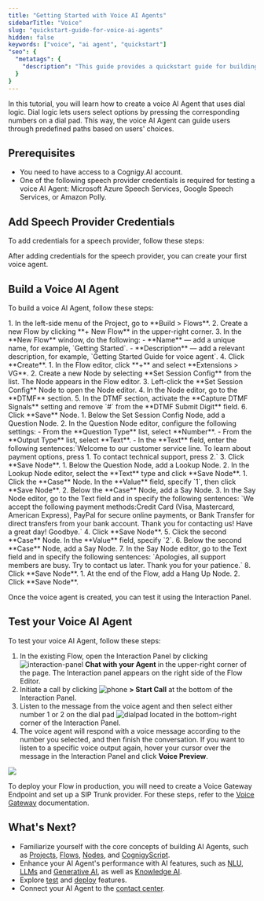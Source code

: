 ```yaml
---
title: "Getting Started with Voice AI Agents"
sidebarTitle: "Voice"
slug: "quickstart-guide-for-voice-ai-agents"
hidden: false
keywords: ["voice", "ai agent", "quickstart"]
"seo": {
  "metatags": {
    "description": "This guide provides a quickstart guide for building a voice AI Agent using Cognigy.AI."
  }
}
---
```


In this tutorial, you will learn how to create a voice AI Agent that uses dial logic. Dial logic lets users select options by pressing the corresponding numbers on a dial pad. This way, the voice AI Agent can guide users through predefined paths based on users' choices.

## Prerequisites

- You need to have access to a Cognigy.AI account.
- One of the following speech provider credentials is required for testing a voice AI Agent: Microsoft Azure Speech Services, Google Speech Services, or Amazon Polly.

## Add Speech Provider Credentials

To add credentials for a speech provider, follow these steps:

<AiVoiceProviders/>

After adding credentials for the speech provider, you can create your first voice agent.

## Build a Voice AI Agent

To build a voice AI Agent, follow these steps:

<Steps>
  <Step title="Create a Flow">
    1. In the left-side menu of the Project, go to **Build > Flows**.
    2. Create a new Flow by clicking **+ New Flow** in the upper-right corner.
    3. In the **New Flow** window, do the following:
        - **Name** — add a unique name, for example, `Getting Started`.
        - **Description** — add a relevant description, for example, `Getting Started Guide for voice agent`.
    4. Click **Create**.
  </Step>
  <Step title="Add a Set Session Config Node">
    1. In the Flow editor, click **+** and select **Extensions > VG**.
    2. Create a new Node by selecting **Set Session Config** from the list. The Node appears in the Flow editor.
    3. Left-click the **Set Session Config** Node to open the Node editor.
    4. In the Node editor, go to the **DTMF** section.
    5. In the DTMF section, activate the **Capture DTMF Signals** setting and remove `#` from the **DTMF Submit Digit** field.
    6. Click **Save** Node.
  </Step>
  <Step title="Add a Question Node">
    1. Below the Set Session Config Node, add a Question Node.
    2. In the Question Node editor, configure the following settings:
        - From the **Question Type** list, select **Number**.
        - From the **Output Type** list, select **Text**.
        - In the **Text** field, enter the following sentences:`Welcome to our customer service line. To learn about payment options, press 1. To contact technical support, press 2.`
    3. Click **Save Node**.
  </Step>
  <Step title="Add a Lookup Node">
    1. Below the Question Node, add a Lookup Node.
    2. In the Lookup Node editor, select the **Text** type and click **Save Node**.
  </Step>
  <Step title="Add Case Nodes">
    1. Click the **Case** Node. In the **Value** field, specify `1`, then click **Save Node**.
    2. Below the **Case** Node, add a Say Node. 
    3. In the Say Node editor, go to the Text field and in specify the following sentences: `We accept the following payment methods:Credit Card (Visa, Mastercard, American Express), PayPal for secure online payments, or Bank Transfer for direct transfers from your bank account. Thank you for contacting us! Have a great day! Goodbye.`
    4. Click **Save Node**.
    5. Click the second **Case** Node. In the **Value** field, specify `2`. 
    6. Below the second **Case** Node, add a Say Node.
    7. In the Say Node editor, go to the Text field and in specify the following sentences: `Apologies, all support members are busy. Try to contact us later. Thank you for your patience.`
    8. Click **Save Node**.
  </Step>
  <Step title="Add a Hang Up Node">
    1. At the end of the Flow, add a Hang Up Node.
    2. Click **Save Node**.
  </Step>
</Steps>

Once the voice agent is created, you can test it using the Interaction Panel.

## Test your Voice AI Agent

To test your voice AI Agent, follow these steps:

1. In the existing Flow, open the Interaction Panel by clicking ![interaction-panel](/_assets/icons/blue/interaction-panel.svg) **Chat with your Agent** in the upper-right corner of the page. The Interaction panel appears on the right side of the Flow Editor.
2. Initiate a call by clicking ![phone](/_assets/icons/blue/phone.svg) **> Start Call** at the bottom of the Interaction Panel. 
3. Listen to the message from the voice agent and then select either number 1 or 2 on the dial pad ![dialpad](/_assets/icons/black-and-white/dialpad.svg) located in the bottom-right corner of the Interaction Panel.
4. The voice agent will respond with a voice message according to the number you selected, and then finish the conversation. If you want to listen to a specific voice output again, hover your cursor over the message in the Interaction Panel and click **Voice Preview**.

<img class="image-center" src="/_assets/ai/develop/getting-started-voice.png" />

To deploy your Flow in production, you will need to create a Voice Gateway Endpoint and set up a SIP Trunk provider.
For these steps, refer to the [Voice Gateway](/voice-gateway/overview) documentation.

## What's Next?

- Familiarize yourself with the core concepts of building AI Agents, such as [Projects](/ai/agents/develop/projects-and-flows/projects), [Flows](/ai/agents/develop/projects-and-flows/overview), [Nodes](/ai/agents/develop/node-reference/overview), and [CognigyScript](/ai/platform-features/cognigyscript).
- Enhance your AI Agent's performance with AI features, such as [NLU](/ai/platform-features/nlu/overview), [LLMs](/ai/agents/develop/gen-ai-and-llms/llms) and [Generative AI](/ai/agents/develop/gen-ai-and-llms/generative-ai), as well as [Knowledge AI](/ai/agents/develop/knowledge-ai/overview).
- Explore [test](/ai/agents/test/interaction-panel/overview) and [deploy](/ai/agents/deploy/endpoints/overview) features.
- Connect your AI Agent to the [contact center](/ai/escalate/handovers).